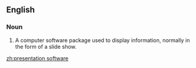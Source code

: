 ==English==
{{wikipedia}}

===Noun===
{{en-noun|head=[[presentation]] [[software]]|-}}

# {{context|computing|lang=en}} A computer software package used to display information, normally in the form of a slide show.

[[zh:presentation software]]